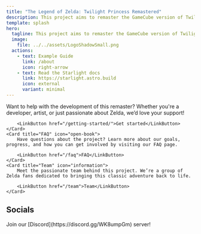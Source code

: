 ```yaml
---
title: "The Legend of Zelda: Twilight Princess Remastered"
description: This project aims to remaster the GameCube version of Twilight Princess in Unity, bringing enhanced graphics and modern gameplay improvements.
template: splash
hero:
  tagline: This project aims to remaster the GameCube version of Twilight Princess in Unity, bringing enhanced graphics and modern gameplay improvements.
  image:
    file: ../../assets/LogoShadowSmall.png
  actions:
    - text: Example Guide
      link: /about
      icon: right-arrow
    - text: Read the Starlight docs
      link: https://starlight.astro.build
      icon: external
      variant: minimal
---
```



<CardGrid stagger>
	<Card title="Contribute" icon="pencil">
		Want to help with the development of this remaster? Whether you're a developer, artist, or just passionate about Zelda, we’d love your support!
	
		<LinkButton href="/getting-started/">Get started</LinkButton>
	</Card>
	<Card title="FAQ" icon="open-book">
		Have questions about the project? Learn more about our goals, progress, and how you can get involved by visiting our FAQ page.
		
		<LinkButton href="/faq">FAQ</LinkButton>
	</Card>
	<Card title="Team" icon="information">
		Meet the passionate team behind this project. We’re a group of Zelda fans dedicated to bringing this classic adventure back to life.
		
		<LinkButton href="/team">Team</LinkButton>
	</Card>
</CardGrid>

## Socials
<CardGrid stagger>
	<Card title="Socials" icon="discord">
		Join our [Discord](https://discord.gg/WK8umpGm) server!
	</Card>
</CardGrid>
